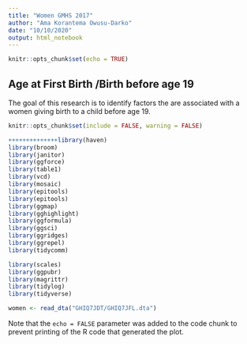```yaml
---
title: "Women GMHS 2017"
author: "Ama Korantema Owusu-Darko"
date: "10/10/2020"
output: html_notebook
---
```


```r
knitr::opts_chunk$set(echo = TRUE)

```

## Age at First Birth /Birth before age 19

The goal of this research is to identify factors the are associated with a women giving birth to a child before age 19.

```r
knitr::opts_chunk$set(include = FALSE, warning = FALSE)

++++++++++++++library(haven)
library(broom)
library(janitor)
library(ggforce)
library(table1)
library(vcd)
library(mosaic)
library(epitools)
library(epitools)
library(ggmap)
library(gghighlight)
library(ggformula)
library(ggsci)
library(ggridges)
library(ggrepel)
library(tidycomm)

library(scales)
library(ggpubr)
library(magrittr)
library(tidylog)
library(tidyverse)
```

```r
women <- read_dta("GHIQ7JDT/GHIQ7JFL.dta")

```

Note that the `echo = FALSE` parameter was added to the code chunk to prevent printing of the R code that generated the plot.
